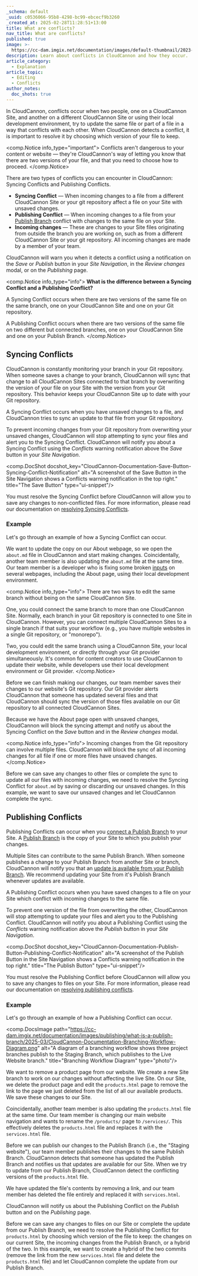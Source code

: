 ```yaml
---
_schema: default
_uuid: c0536066-95b8-4298-bc99-ebcecf9b3260
_created_at: 2025-02-28T11:28:51+13:00
title: What are conflicts?
nav_title: What are conflicts?
published: true
image: >-
  https://cc-dam.imgix.net/documentation/images/default-thumbnail/2023-Q4/CloudCannon-Documentation-Thumbnail.png
description: Learn about conflicts in CloudCannon and how they occur.
article_category:
  - Explanation
article_topic:
  - Editing
  - Conflicts
author_notes:
  doc_shots: true
---
```

In CloudCannon, conflicts occur when two people, one on a CloudCannon Site, and another on a different CloudCannon Site or using their local development environment, try to update the same file or part of a file in a way that conflicts with each other. When CloudCannon detects a conflict, it is important to resolve it by choosing which version of your file to keep.

<comp.Notice info_type="important">
  Conflicts aren't dangerous to your content or website — they're CloudCannon's way of letting you know that there are two versions of your file, and that you need to choose how to proceed.
</comp.Notice>

There are two types of conflicts you can encounter in CloudCannon: Syncing Conflicts and Publishing Conflicts.

* **Syncing Conflict** — When incoming changes to a file from a different CloudCannon Site or your git repository affect a file on your Site with unsaved changes.
* **Publishing Conflict** — When incoming changes to a file from your [Publish Branch](/documentation/articles/what-is-a-publish-branch/) conflict with changes to the same file on your Site.
* **Incoming changes** — These are changes to your Site files originating from outside the branch you are working on, such as from a different CloudCannon Site or your git repository. All incoming changes are made by a member of your team.

CloudCannon will warn you when it detects a conflict using a notification on the *Save* or *Publish* button in your *Site Navigation*, in the *Review changes* modal, or on the *Publishing* page.

<comp.Notice info_type="info">
  **What is the difference between a Syncing Conflict and a Publishing Conflict?**

  A Syncing Conflict occurs when there are two versions of the same file on the same branch, one on your CloudCannon Site and one on your Git repository.

  A Publishing Conflict occurs when there are two versions of the same file on two different but connected branches, one on your CloudCannon Site and one on your Publish Branch.
</comp.Notice>

## Syncing Conflicts

CloudCannon is constantly monitoring your branch in your Git repository. When someone saves a change to your branch, CloudCannon will sync that change to all CloudCannon Sites connected to that branch by overwriting the version of your file on your Site with the version from your Git repository. This behavior keeps your CloudCannon Site up to date with your Git repository.

A Syncing Conflict occurs when you have unsaved changes to a file, and CloudCannon tries to sync an update to that file from your Git repository.

To prevent incoming changes from your Git repository from overwriting your unsaved changes, CloudCannon will stop attempting to sync your files and alert you to the Syncing Conflict. CloudCannon will notify you about a Syncing Conflict using the *Conflicts* warning notification above the *Save* button in your *Site Navigation*.

<comp.DocShot docshot_key="CloudCannon-Documentation-Save-Button-Syncing-Conflict-Notification" alt="A screenshot of the Save Button in the Site Navigation shows a Conflicts warning notification in the top right." title="The Save Button" type="ui-snippet"/>

You must resolve the Syncing Conflict before CloudCannon will allow you to save any changes to non-conflicted files. For more information, please read our documentation on [resolving Syncing Conflicts](/documentation/articles/resolve-syncing-conflicts/).

### Example

Let's go through an example of how a Syncing Conflict can occur.

We want to update the copy on our About webpage, so we open the `about.md` file in CloudCannon and start making changes. Coincidentally, another team member is also updating the `about.md` file at the same time. Our team member is a developer who is fixing some broken [inputs](/documentation/articles/what-are-inputs/) on several webpages, including the About page, using their local development environment.

<comp.Notice info_type="info">
  There are two ways to edit the same branch without being on the same CloudCannon Site.

  One, you could connect the same branch to more than one CloudCannon Site. Normally, each branch in your Git repository is connected to one Site in CloudCannon. However, you can connect multiple CloudCannon Sites to a single branch if that suits your workflow (e.g., you have multiple websites in a single Git repository, or "monorepo").

  Two, you could edit the same branch using a CloudCannon Site, your local development environment, or directly through your Git provider simultaneously. It's common for content creators to use CloudCannon to update their website, while developers use their local development environment or Git provider.
</comp.Notice>

Before we can finish making our changes, our team member saves their changes to our website's Git repository. Our Git provider alerts CloudCannon that someone has updated several files and that CloudCannon should sync the version of those files available on our Git repository to all connected CloudCannon Sites.

Because we have the About page open with unsaved changes, CloudCannon will block the syncing attempt and notify us about the Syncing Conflict on the *Save* button and in the *Review changes* modal.

<comp.Notice info_type="info">
  Incoming changes from the Git repository can involve multiple files. CloudCannon will block the sync of all incoming changes for all file if one or more files have unsaved changes.
</comp.Notice>

Before we can save any changes to other files or complete the sync to update all our files with incoming changes, we need to resolve the Syncing Conflict for `about.md` by saving or discarding our unsaved changes. In this example, we want to save our unsaved changes and let CloudCannon complete the sync.

## Publishing Conflicts

Publishing Conflicts can occur when you <a href="/documentation/articles/connect-a-publish-branch/" target="_blank" rel="noopener">connect a Publish Branch</a> to your Site. A [Publish Branch](/documentation/articles/what-is-a-publish-branch/) is the copy of your Site to which you publish your changes.

Multiple Sites can contribute to the same Publish Branch. When someone publishes a change to your Publish Branch from another Site or branch, CloudCannon will notify you that an [update is available from your Publish Branch](/documentation/articles/update-from-a-publish-branch/). We recommend updating your Site from it's Publish Branch whenever updates are available.

A Publishing Conflict occurs when you have saved changes to a file on your Site which conflict with incoming changes to the same file.

To prevent one version of the file from overwriting the other, CloudCannon will stop attempting to update your files and alert you to the Publishing Conflict. CloudCannon will notify you about a Publishing Conflict using the *Conflicts* warning notification above the *Publish* button in your *Site Navigation*.

<comp.DocShot docshot_key="CloudCannon-Documentation-Publish-Button-Publishing-Conflict-Notification" alt="A screenshot of the Publish Button in the Site Navigation shows a Conflicts warning notification in the top right." title="The Publish Button" type="ui-snippet"/>

You must resolve the Publishing Conflict before CloudCannon will allow you to save any changes to files on your Site. For more information, please read our documentation on <a href="/documentation/articles/resolve-publishing-conflicts/" target="_blank" rel="noopener">resolving publishing conflicts</a>.

### Example

Let's go through an example of how a Publishing Conflict can occur.

<comp.DocsImage path="https://cc-dam.imgix.net/documentation/images/publishing/what-is-a-publish-branch/2025-03/CloudCannon-Documentation-Branching-Workflow-Diagram.png" alt="A diagram of a branching workflow shows three project branches publish to the Staging Branch, which publishes to the Live Website branch." title="Branching Workflow Diagram" type="photo"/>

We want to remove a product page from our website. We create a new Site branch to work on our changes without affecting the live Site. On our Site, we delete the product page and edit the `products.html` page to remove the link to the page we just deleted from the list of all our available products. We save these changes to our Site.

Coincidentally, another team member is also updating the `products.html` file at the same time. Our team member is changing our main website navigation and wants to rename the `/products/` page to `/services/`. This effectively deletes the `products.html` file and replaces it with the `services.html` file.

Before we can publish our changes to the Publish Branch (i.e., the "Staging website"), our team member publishes their changes to the same Publish Branch.  CloudCannon detects that someone has updated the Publish Branch and notifies us that updates are available for our Site. When we try to update from our Publish Branch, CloudCannon detect the conflicting versions of the `products.html` file.

We have updated the file's contents by removing a link, and our team member has deleted the file entirely and replaced it with `services.html`.

CloudCannon will notify us about the Publishing Conflict on the *Publish* button and on the *Publishing* page.

Before we can save any changes to files on our Site or complete the update from our Publish Branch, we need to resolve the Publishing Conflict for `products.html` by choosing which version of the file to keep: the changes on our current Site, the incoming changes from the Publish Branch, or a hybrid of the two. In this example, we want to create a hybrid of the two commits (remove the link from the new `services.html` file and delete the `products.html` file) and let CloudCannon complete the update from our Publish Branch.